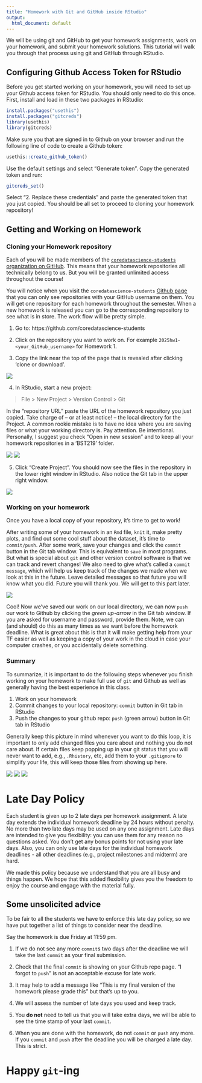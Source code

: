 ```yaml
---
title: "Homework with Git and GitHub inside RStudio"
output:
  html_document: default
---
```


We will be using git and GitHub to get your homework assignments, work on your homework, and submit your homework solutions. This tutorial will walk you through that process using git and GitHub through RStudio.

## Configuring Github Access Token for RStudio

Before you get started working on your homework, you will need to set up your Github access token for RStudio. You should only need to do this once. First, install and load in these two packages in RStudio: 

```r
install.packages("usethis")
install.packages("gitcreds")
library(usethis)
library(gitcreds)
```

Make sure you that are signed in to Github on your browser and run the following line of code to create a Github token: 

```r
usethis::create_github_token()
```

Use the default settings and select "Generate token". Copy the generated token and run: 
```r
gitcreds_set()
```

Select "2. Replace these credentials" and paste the generated token that you just copied. You should be all set to proceed to cloning your homework repository! 

## Getting and Working on Homework

### Cloning your Homework repository
Each of you will be made members of the [`coredatascience-students` 
organization on GitHub](https://github.com/coredatascience-students). 
This means that your homework repositories all technically belong to us. But you will be granted unlimited access throughout the course!

You will notice when you visit the `coredatascience-students` 
[Github page](https://github.com/coredatascience-students) that you can only see repositories with your GitHub username on them. You will get one repository for each homework throughout the semester. When a new homework is released you can go to the corresponding repository to see what is in store. The work flow will be pretty simple. 

1. Go to: https://github.com/coredatascience-students

2. Click on the repository you want to work on. For 
example `2025hw1-<your_GitHub_username>` for Homework 1. 

3. Copy the link near the top of the page that is revealed after clicking 'clone or download'.

![](./images/clone-button.png)

4. In RStudio, start a new project: 

> File > New Project > Version Control > Git

In the "repository URL" paste the URL of the homework repository you just copied. Take charge of – or at least notice! – the local directory for the Project. A common rookie mistake is to have no idea where you are saving files or what your working directory is. Pay attention. Be intentional. Personally, I suggest you check "Open in new session" and to keep  all your homework repositories in a 'BST219' folder.

![](./images/newproject.png)
![](./images/directory.png)

5. Click "Create Project". You should now see the files in the repository in the lower right window in RStudio. Also notice the Git tab in the upper right window.

![](./images/rstudio.png)


### Working on your homework

Once you have a local copy of your repository, it's time to get to work! 

After writing some of your homework in an `Rmd` file, `knit` it, make pretty plots, and find out some cool stuff about the dataset, it's time to `commit/push`. After some work, save your changes and click the `commit` button in the Git tab window. This is equivalent to `save` in most programs. But what is special about `git` and other version control software is that we can track and revert changes! We also need to give what's called a `commit message`, which will help us keep track of the changes we made when we look at this in the future. Leave detailed messages so that future you will know what you did. Future you will thank you. We will get to this part later. 

![](./images/rstudio-commit.png)

Cool! Now we've saved our work on our local directory, we can now `push` our work to Github by clicking the *green up-arrow* in the Git tab window. If you are asked for username and password, provide them. Note, we can (and should) do this as many times as we want before the homework deadline. What is great about this is that it will make getting help from your TF easier as well as keeping a copy of your work in the cloud in case your computer crashes, or you accidentally delete something.	


### Summary
To summarize, it is important to do the following  steps whenever you finish working on your homework to make full use of `git` and Github as well as generally having the best experience in this class. 

1. Work on your homework
2. Commit changes to your local repository: `commit` button in Git tab in RStudio
3. Push the changes to your github repo: `push` (green arrow) button in Git tab in RStudio

Generally keep this picture in mind whenever you want to do this loop, it is important to only add changed files you care about and nothing you do not care about. If certain files keep popping 
up in your git status that you will never want to add, e.g., `.Rhistory`, etc, add them to your `.gitignore` to simplify your life, this will keep those files from showing up here. 

![](./images/git_add.png)
![](./images/git_commit.png)
![](./images/git_push.png)

# Late Day Policy

Each student is given up to 2 late days per homework assignment. A late day extends the individual homework deadline by 24 hours without penalty. No more than two late days may be used on any one assignment. Late days are intended to give you flexibility: you can use them for any reason no questions asked. You don't get any bonus points for not using your late days. Also, you can only use late days for the individual homework deadlines - all other deadlines (e.g., project milestones and midterm) are hard.

We made this policy because we understand that you are all busy and things happen. We hope that this added flexibility gives you the freedom to enjoy the course and engage with the material fully. 

## Some unsolicited advice

To be fair to all the students we have to enforce this late day policy, so we have put together a list of things to consider near the deadline.

Say the homework is due Friday at 11:59 pm.

1. If we do not see any more `commit`s two days after the deadline we will take the last `commit` as your final submission.

2. Check that the final `commit` is showing on your Github repo page. "I forgot to `push`" is not an acceptable excuse for late work.

3. It may help to add a message like "This is my final version of the homework please grade this" but that's up to you.

4. We will assess the number of late days you used and keep track.

5. You **do not** need to tell us that you will take extra days, we will be able to see the time stamp of your last `commit`.

6. When you are done with the homework, do not `commit` or `push` any more. If you `commit` and `push` after the deadline you will be charged a late day. This is strict.

# Happy `git`-ing
